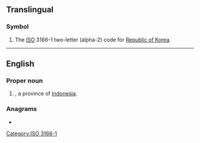 {{also|kr|Kr|.kr|K&R|Kr.}}
==Translingual==

===Symbol===
{{head|mul|symbol}}

# The [[ISO]] 3166-1 two-letter (alpha-2) code for [[Republic of Korea]].

[[Category:ISO 3166-1]]

----

==English==

===Proper noun===
{{en-proper noun}}

# {{ao|lang=en|[[Riau Islands]]|dot=}}, a province of [[Indonesia]].

===Anagrams===
* {{anagrams|en|a=kr|RK}}